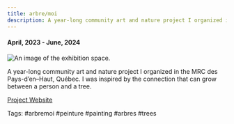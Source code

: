 ```yaml
---
title: arbre/moi
description: A year-long community art and nature project I organized in the MRC des Pays-d’en–Haut, Québec.
---
```


#### April, 2023 - June, 2024

![An image of the exhibition space.](@assets/arbre-moi/cover.jpg)


A year-long community art and nature project I organized in the MRC des Pays-d’en–Haut, Québec. I was inspired by the connection that can grow between a person and a tree.

[Project Website](https://arbre-moi.tumblr.com/)

Tags: #arbremoi #peinture #painting #arbres #trees